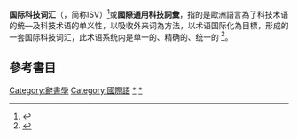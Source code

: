 '''国际科技词汇'''（{{lang-en|International scientific vocabulary}}，简称ISV）<ref name="林申清胡卓澄1988">{{cite book|author1=林申清|author2=胡卓澄|title=中外工具书指南|url=http://books.google.com/books?id=IVzlAAAAMAAJ|year=1988|publisher=江苏科学技术出版社|language=zh-cn|page=10|quote=对无法确定来自何种语言的科技词语,只要它目前除英语外还在另一种语言里通用,就在词源中标注 ISV (International scientific vocabulary:国际科技词汇)。}}</ref>或'''國際通用科技詞彙'''，指的是歐洲語言為了科技术语的统—及科技术语的单义性，以吸收外来词為方法，以术语国际化為目標，形成的一套国际科技词汇，此术语系统内是单一的、精确的、统一的
<ref name="倪立民施建基1988">{{cite book|author1=倪立民|author2=施建基|author3=黃顺刚|author4=俞祖勋|title=语言学概论|url=http://books.google.com/books?id=xWqEAAAAIAAJ|year=1988|publisher=浙江大学出版社|language=zh-cn|isbn=978-7-308-00053-6|page=159|quote=在同一个术语系统内,术语不仅是单一的、精确的、还应该是统一的,同义术语的存在 是不必要的。欧洲语言为了统—科技术语和保证科技术语的单义性,常常采用直接 吸收外来词的办法,因而形成了一种国际科技词汇,促进了术语国际化。}}</ref>。

==參考書目==
{{reflist}}

{{Lexicology}}

[[Category:辭書學|Category:辭書學]]
[[Category:國際語|Category:國際語]]
[[Category:科学命名法|*]]
[[Category:科学术语|*]]